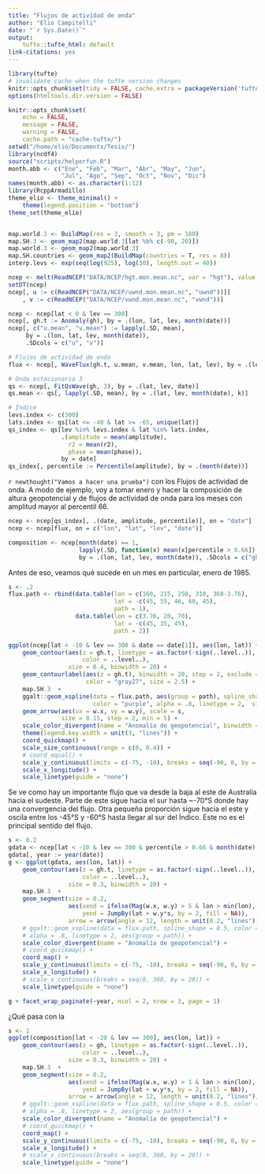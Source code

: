 ```yaml
---
title: "Flujos de actividad de onda"
author: "Elio Campitelli"
date: "`r Sys.Date()`"
output:
    tufte::tufte_html: default
link-citations: yes
---
```


```r
library(tufte)
# invalidate cache when the tufte version changes
knitr::opts_chunk$set(tidy = FALSE, cache.extra = packageVersion('tufte'))
options(htmltools.dir.version = FALSE)

knitr::opts_chunk$set(
    echo = FALSE,
    message = FALSE,
    warning = FALSE, 
    cache.path = "cache-tufte/")
setwd("/home/elio/Documents/Tesis/")
library(ncdf4)
source("scripts/helperfun.R")
month.abb <- c("Ene", "Feb", "Mar", "Abr", "May", "Jun",
               "Jul", "Ago", "Sep", "Oct", "Nov", "Dic")
names(month.abb) <- as.character(1:12)
library(RcppArmadillo)
theme_elio <- theme_minimal() +
    theme(legend.position = "bottom")
theme_set(theme_elio)


map.world.3 <- BuildMap(res = 3, smooth = 3, pm = 180)
map.SH.3 <- geom_map2(map.world.3[lat %b% c(-90, 20)])
map.world.3 <- geom_map2(map.world.3)
map.SH.countries <- geom_map2(BuildMap(countries = T, res = 8))
interp.levs <- exp(seq(log(925), log(30), length.out = 40))
```


```r
ncep <- melt(ReadNCEP("DATA/NCEP/hgt.mon.mean.nc", var = "hgt"), value.name = "gh")
setDT(ncep)
ncep[, u := c(ReadNCEP("DATA/NCEP/uwnd.mon.mean.nc", "uwnd"))][
    , v := c(ReadNCEP("DATA/NCEP/vwnd.mon.mean.nc", "vwnd"))]

ncep <- ncep[lat < 0 & lev == 300]
ncep[, gh.t := Anomaly(gh), by = .(lon, lat, lev, month(date))]
ncep[, c("u.mean", "v.mean") := lapply(.SD, mean), 
     by = .(lon, lat, lev, month(date)), 
     .SDcols = c("u", "v")]

# Flujos de actividad de onda
flux <- ncep[, WaveFlux(gh.t, u.mean, v.mean, lon, lat, lev), by = .(lev, date)]

# Onda estacionaria 3
qs <- ncep[, FitQsWave(gh, 3), by = .(lat, lev, date)]
qs.mean <- qs[, lapply(.SD, mean), by = .(lat, lev, month(date), k)]

# Índice
levs.index <- c(300)
lats.index <- qs[lat <= -40 & lat >= -65, unique(lat)]
qs_index <- qs[lev %in% levs.index & lat %in% lats.index, 
               .(amplitude = mean(amplitude),
                 r2 = mean(r2),
                 phase = mean(phase)), 
               by = date]
qs_index[, percentile := Percentile(amplitude), by = .(month(date))]

```

`r newthought("Vamos a hacer una prueba")` con los Flujos de actividad de onda. A modo de ejemplo, voy a tomar enero y hacer la composición de altura geopotencial y de flujos de actividad de onda para los meses con amplitud mayor al percentil 66. 

```r
ncep <- ncep[qs_index[, .(date, amplitude, percentile)], on = "date"]
ncep <- ncep[flux, on = c("lon", "lat", "lev", "date")]

composition <- ncep[month(date) == 1,
                    lapply(.SD, function(x) mean(x[percentile > 0.66]) - mean(x)),
                    by = .(lon, lat, lev, month(date)), .SDcols = c("gh", "w.x", "w.y")]
```

Antes de eso, veamos qué sucede en un mes en particular, enero de 1985.

```r


s <- .2
flux.path <- rbind(data.table(lon = c(160, 215, 250, 310, 360-3.76),
                              lat = -c(45, 55, 46, 60, 45), 
                              path = 1), 
                   data.table(lon = c(3.76, 20, 70),
                              lat = -c(45, 35, 45),
                              path = 2))

ggplot(ncep[lat < -10 & lev == 300 & date == date[1]], aes(lon, lat)) +
    geom_contour(aes(z = gh.t, linetype = as.factor(-sign(..level..)),
                     color = ..level..),
                 size = 0.4, binwidth = 20) +
    geom_contourlabel(aes(z = gh.t), binwidth = 20, step = 2, exclude = 0, 
                      color = "gray27", size = 2.5) +
    map.SH.3  +
    ggalt::geom_xspline(data = flux.path, aes(group = path), spline_shape = 0.5,
                        color = "purple", alpha = .8, linetype = 2,  size = 1.2) +
    geom_arrow(aes(vx = w.x, vy = w.y), scale = s,
               size = 0.15, step = 2, min = 5) +
    scale_color_divergent(name = "Anomalía de geopotencial", binwidth = 20) +
    theme(legend.key.width = unit(3, "lines")) +
    coord_quickmap() +
    scale_size_continuous(range = c(0, 0.4)) +
    # coord_equal() +
    scale_y_continuous(limits = c(-75, -10), breaks = seq(-90, 0, by = 20)) +
    scale_x_longitude() +
    scale_linetype(guide = "none")
```

Se ve como hay un importante flujo que va desde la baja al este de Australia hacia el sudeste. Parte de este sigue hacia el sur hasta \~-70°S donde hay una convergencia del flujo. Otra pequeña proporción sigue hacia el este y oscila entre los -45°S y -60°S hasta llegar al sur del Índico. Este no es el principal sentido del flujo. 


```r
s <- 0.2
gdata <- ncep[lat < -10 & lev == 300 & percentile > 0.66 & month(date) == 1]
gdata[, year := year(date)]
g <- ggplot(gdata, aes(lon, lat)) +
    geom_contour(aes(z = gh.t, linetype = as.factor(-sign(..level..)),
                     color = ..level..),
                 size = 0.3, binwidth = 20) +
    map.SH.3  +
    geom_segment(size = 0.2, 
                 aes(xend = ifelse(Mag(w.x, w.y) > 5 & lon > min(lon), lon + w.x*s, NA),
                     yend = JumpBy(lat + w.y*s, by = 2, fill = NA)),
                 arrow = arrow(angle = 12, length = unit(0.2, "lines"))) +
    # ggalt::geom_xspline(data = flux.path, spline_shape = 0.5, color = "purple",
    # alpha = .8, linetype = 2, aes(group = path)) +
    scale_color_divergent(name = "Anomalía de geopotencial") +
    # coord_quickmap() +
    coord_map() +
    scale_y_continuous(limits = c(-75, -10), breaks = seq(-90, 0, by = 20)) +
    scale_x_longitude() +
    # scale_x_continuous(breaks = seq(0, 360, by = 20)) +
    scale_linetype(guide = "none") 

g + facet_wrap_paginate(~year, ncol = 2, nrow = 3, page = 1)
```


¿Qué pasa con la 



```r
s <- 1
ggplot(composition[lat < -20 & lev == 300], aes(lon, lat)) +
    geom_contour(aes(z = gh, linetype = as.factor(-sign(..level..)),
                     color = ..level..),
                 size = 0.3, binwidth = 20) +
    map.SH.3  +
    geom_segment(size = 0.2, 
                 aes(xend = ifelse(Mag(w.x, w.y) > 1 & lon > min(lon), lon + w.x*s, NA),
                     yend = JumpBy(lat + w.y*s, by = 2, fill = NA)),
                 arrow = arrow(angle = 12, length = unit(0.2, "lines"))) +
    # ggalt::geom_xspline(data = flux.path, spline_shape = 0.5, color = "purple",
    # alpha = .8, linetype = 2, aes(group = path)) +
    scale_color_divergent(name = "Anomalía de geopotencial") +
    # coord_quickmap() +
    coord_map() +
    scale_y_continuous(limits = c(-75, -10), breaks = seq(-90, 0, by = 20)) +
    scale_x_longitude() +
    # scale_x_continuous(breaks = seq(0, 360, by = 20)) +
    scale_linetype(guide = "none")
```




